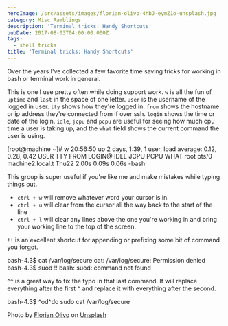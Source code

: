 ```yaml
---
heroImage: /src/assets/images/florian-olivo-4hbJ-eymZ1o-unsplash.jpg
category: Misc Ramblings
description: 'Terminal tricks: Handy Shortcuts'
pubDate: 2017-08-03T04:00:00.000Z
tags:
  - shell tricks
title: 'Terminal tricks: Handy Shortcuts'
---
```


Over the years I've collected a few favorite time saving tricks for working in bash or terminal work in general.

This is one I use pretty often while doing support work. `w` is all the fun of `uptime` and `last` in the space of one letter. `user` is the username of the logged in user. `tty` shows how they're logged in. `from` shows the hostname or ip address they're connected from if over ssh. `login` shows the time or date of the login. `idle`, `jcpu` and `pcpu` are useful for seeing how much cpu time a user is taking up, and the `what` field shows the current command the user is using.

\[root\@machine \~]# w
20:56:50 up 2 days, 1:39, 1 user, load average: 0.12, 0.28, 0.42
USER TTY FROM LOGIN@ IDLE JCPU PCPU WHAT
root pts/0 machine2.local.t Thu22 2.00s 0.09s 0.06s -bash

This group is super useful if you're like me and make mistakes while typing things out.

- `ctrl + w` will remove whatever word your cursor is in.
- `ctrl + u` will clear from the cursor all the way back to the start of the line
- `ctrl + l` will clear any lines above the one you're working in and bring your working line to the top of the screen.

`!!` is an excellent shortcut for appending or prefixing some bit of command you forgot.

bash-4.3$ cat /var/log/secure
cat: /var/log/secure: Permission denied
bash-4.3$ suod !!
bash: suod: command not found

`^^` is a great way to fix the typo in that last command. It will replace everything after the first `^` and replace it with everything after the second.

bash-4.3$ ^od^do
sudo cat /var/log/secure

Photo by [Florian Olivo](https://unsplash.com/@florianolv?utm_content=creditCopyText&utm_medium=referral&utm_source=unsplash) on [Unsplash](https://unsplash.com/photos/lines-of-html-codes-4hbJ-eymZ1o?utm_content=creditCopyText&utm_medium=referral&utm_source=unsplash)
